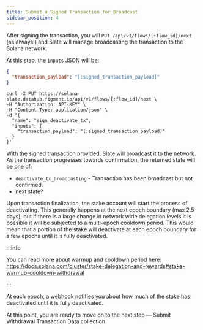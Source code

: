 ```yaml
---
title: Submit a Signed Transaction for Broadcast
sidebar_position: 4
---
```


After signing the transaction, you will `PUT /api/v1/flows/[:flow_id]/next` (as always!) and Slate will manage broadcasting the transaction to the Solana network.

At this step, the `inputs` JSON will be:

```json
{
  "transaction_payload": "[:signed_transaction_payload]"
}
```

```text
curl -X PUT https://solana-slate.datahub.figment.io/api/v1/flows/[:flow_id]/next \
-H "Authorization: API-KEY" \
-H "Content-Type: application/json" \
-d '{
  "name": "sign_deactivate_tx",
  "inputs": {
    "transaction_payload": "[:signed_transaction_payload]"
  }
}'
```

With the signed transaction provided, Slate will broadcast it to the network. As the transaction progresses towards confirmation, the returned state will be one of:

- `deactivate_tx_broadcasting` - Transaction has been broadcast but not confirmed.
- next state?

Upon transaction finalization, the stake account will start the process of deactivating. This generally happens at the next epoch boundary (max 2.5 days), but if there is a large change in network wide delegation levels it is possible it will be subjected to a multi-epoch cooldown period. This would mean that a portion of the stake will deactivate at each epoch boundary for a few epochs until it is fully deactivated.

:::info

You can read more about warmup and cooldown period here: https://docs.solana.com/cluster/stake-delegation-and-rewards#stake-warmup-cooldown-withdrawal

:::

At each epoch, a webhook notifies you about how much of the stake has deactivated until it is fully deactivated.

At this point, you are ready to move on to the next step — Submit Withdrawal Transaction Data collection.
